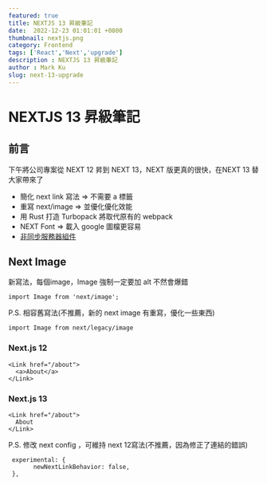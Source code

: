 ```yaml
---
featured: true
title: NEXTJS 13 昇級筆記
date:  2022-12-23 01:01:01 +0800
thumbnail: nextjs.png
category: Frontend
tags: ['React','Next','upgrade']
description : NEXTJS 13 昇級筆記
author : Mark Ku
slug: next-13-upgrade
---
```


# NEXTJS 13 昇級筆記
## 前言
下午將公司專案從 NEXT 12 昇到 NEXT 13，NEXT 版更真的很快，在NEXT 13 替大家帶來了
* 簡化 next link 寫法 => 不需要 a 標籤
* 重寫 next/image  =>  並優化優化效能
* 用 Rust 打造 Turbopack 將取代原有的 webpack
* NEXT Font   => 載入 google 圖檔更容易
* [非同步服務器組件](https://zhuanlan.zhihu.com/p/579068537)

## Next Image
新寫法，每個image，Image 強制一定要加 alt 不然會爆錯
```
import Image from 'next/image';
```
P.S. 相容舊寫法(不推薦，新的 next image 有重寫，優化一些東西)

```
import Image from next/legacy/image
```
 
###  Next.js 12
```
<Link href="/about">
  <a>About</a>
</Link>
```

### Next.js 13
```
<Link href="/about">
  About
</Link>
```
P.S. 修改 next config ，可維持 next 12寫法(不推薦，因為修正了連結的錯誤)

```
 experimental: {
       newNextLinkBehavior: false,
 },
```

